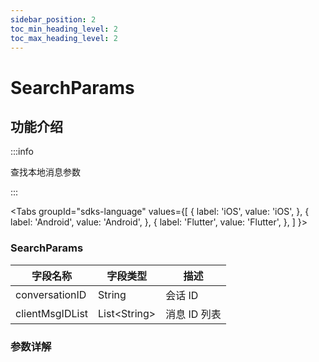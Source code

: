 ```yaml
---
sidebar_position: 2
toc_min_heading_level: 2
toc_max_heading_level: 2
---
```


# SearchParams

## 功能介绍

:::info

查找本地消息参数

:::

<Tabs
groupId="sdks-language"
values={[
{ label: 'iOS', value: 'iOS', },
{ label: 'Android', value: 'Android', },
{ label: 'Flutter', value: 'Flutter', },
]
}>

<TabItem value="Flutter">

### SearchParams

| 字段名称        | 字段类型      | 描述         |
| --------------- | ------------- | ------------ |
| conversationID  | String        | 会话 ID      |
| clientMsgIDList | List<String\> | 消息 ID 列表 |

</TabItem>

<TabItem value="iOS">

</TabItem>

<TabItem value="Android">

### 参数详解

</TabItem>

</Tabs>
